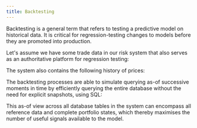 ```yaml
---
title: Backtesting
---
```



Backtesting is a general term that refers to testing a predictive model on historical data. It is critical for regression-testing changes to models before they are promoted into production.

Let's assume we have some trade data in our risk system that also serves as an authoritative platform for regression testing:

<Fiddle magicContext="my-context">
  <Txs systemTime="2024-04-01"
       txs={`
INSERT INTO commodity_trades
(_id, symbol, quantity, price, _valid_from, trader_name)
VALUES
(1, 'XAU:CUR', 100, 1800.50, TIMESTAMP '2024-03-08 10:00:00', 'John Doe'),   -- Gold
(2, 'XAG:CUR', 500, 25.30, TIMESTAMP '2024-03-08 11:00:00', 'Jane Smith'),   -- Silver
(3, 'CL1:COM', 300, 60.00, TIMESTAMP '2024-03-08 11:30:00', 'Mike Johnson'), -- Crude Oil
(4, 'NG1:COM', 400, 3.10, TIMESTAMP '2024-03-08 12:45:00', 'Emily White'),   -- Natural Gas
(5, 'W1:COM', 250, 5.20, TIMESTAMP '2024-03-08 13:05:00', 'Alex Green')      -- Wheat
`} />
  <Query q={`
SELECT t.*, _valid_from
FROM commodity_trades as t
ORDER BY _id
`} />
</Fiddle>

The system also contains the following history of prices:

<Fiddle magicContext="my-context">
  <Txs systemTime="2024-04-01"
       txs={`
INSERT INTO commodity_spot_prices
(_id, spot_price, _valid_from)
VALUES
('XAU:CUR', 1804.30, TIMESTAMP '2024-03-08 16:00:00'),
('XAU:CUR', 1805.50, TIMESTAMP '2024-03-08 17:00:00'),
('XAG:CUR', 25.55, TIMESTAMP '2024-03-08 16:00:00'),
('XAG:CUR', 25.35, TIMESTAMP '2024-03-08 17:00:00'),
('CL1:COM', 61.10, TIMESTAMP '2024-03-08 16:00:00'),
('CL1:COM', 61.00, TIMESTAMP '2024-03-08 17:00:00'),
('NG1:COM', 3.05, TIMESTAMP '2024-03-08 16:00:00'),
('NG1:COM', 3.15, TIMESTAMP '2024-03-08 17:00:00'),
('W1:COM', 5.30, TIMESTAMP '2024-03-08 16:00:00'),
('W1:COM', 5.25, TIMESTAMP '2024-03-08 17:00:00')
`} />
  <Query q={`
SELECT _id, spot_price, _valid_from
FROM commodity_spot_prices
`} />
</Fiddle>

The backtesting processes are able to simulate querying as-of successive moments in time by efficiently querying the entire database without the need for explicit snapshots, using SQL:

<Fiddle magicContext="my-context">
  <Query q={`
SELECT
    ct._id as trade_id,
    ct.symbol,
    ct.quantity,
    ct.price as trade_price,
    csp.spot_price,
    ct._valid_from as trade_timestamp,
    ct.trader_name,
    csp._valid_from as spot_price_timestamp
FROM
    commodity_trades
    FOR VALID_TIME AS OF TIMESTAMP '2024-03-08 16:30:00'
    AS ct
INNER JOIN
    commodity_spot_prices
    FOR VALID_TIME AS OF TIMESTAMP '2024-03-08 16:30:00'
    AS csp
ON
    ct.symbol = csp._id
`} />
</Fiddle>

This as-of view across all database tables in the system can encompass all reference data and complete portfolio states, which thereby maximises the number of useful signals available to the model.
